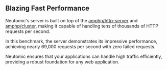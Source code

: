 ## Blazing Fast Performance

Neutomic's server is built on top of the [amphp/http-server](https://github.com/amphp/http-server) and [amphp/cluster](https://github.com/amphp/cluster), making it capable of handling tens of thousands of HTTP requests per second.

In this benchmark, the server demonstrates its impressive performance, achieving nearly 69,000 requests per second with zero failed requests.

Neutomic ensures that your applications can handle high traffic efficiently, providing a robust foundation for any web application.
            